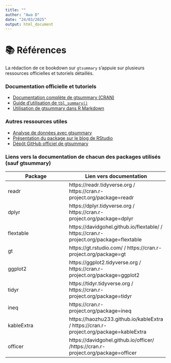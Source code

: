 ---
title: ""
author: "Awa D"
date: "24/03/2025"
output: html_document
---

# 📚 Références 

La rédaction de ce bookdown sur `gtsummary` s'appuie sur plusieurs ressources officielles et tutoriels détaillés.  

### Documentation officielle et tutoriels  
- [Documentation complète de gtsummary (CRAN)](https://cran.r-project.org/web/packages/gtsummary/gtsummary.pdf)  
- [Guide d’utilisation de `tbl_summary()`](https://www.danieldsjoberg.com/gtsummary/articles/tbl_summary.html)  
- [Utilisation de gtsummary dans R Markdown](https://www.danieldsjoberg.com/gtsummary/articles/rmarkdown.html)  

### Autres ressources utiles 
- [Analyse de données avec gtsummary](https://larmarange.github.io/analyse-R/gtsummary.html)  
- [Présentation du package sur le blog de RStudio](https://education.rstudio.com/blog/2020/07/gtsummary/)  
- [Dépôt GitHub officiel de gtsummary](https://github.com/ddsjoberg/gtsummary)

### Liens vers la documentation de chacun des packages utilisés (sauf gtsummary)

|Package | Lien vers documentation|
|---------|-------------|
|readr |  https://readr.tidyverse.org / https://cran.r-project.org/package=readr|
|dplyr |  https://dplyr.tidyverse.org / https://cran.r-project.org/package=dplyr|
|flextable |  https://davidgohel.github.io/flextable/ / https://cran.r-project.org/package=flextable|
|gt |  https://gt.rstudio.com/  /  https://cran.r-project.org/package=gt|
|ggplot2 |  https://ggplot2.tidyverse.org / https://cran.r-project.org/package=ggplot2|
|tidyr |  https://tidyr.tidyverse.org /  https://cran.r-project.org/package=tidyr|
|ineq |  https://cran.r-project.org/package=ineq|
|kableExtra |  https://haozhu233.github.io/kableExtra / https://cran.r-project.org/package=kableExtra|
|officer |  https://davidgohel.github.io/officer/ /https://cran.r-project.org/package=officer|



<!-----------------------------------------FIN DE SCRIPT REFERENCES---------------------------------------------->